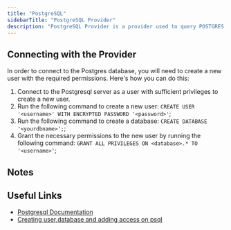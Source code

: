 ```yaml
---
title: "PostgreSQL"
sidebarTitle: "PostgreSQL Provider"
description: "PostgreSQL Provider is a provider used to query POSTGRES databases"
---
```


<AutoGeneratedSnippet />

## Connecting with the Provider

In order to connect to the Postgres database, you will need to create a new user with the required permissions. Here's how you can do this:

1. Connect to the Postgresql server as a user with sufficient privileges to create a new user.
2. Run the following command to create a new user:
   `CREATE USER '<username>' WITH ENCRYPTED PASSWORD '<password>'`;
3. Run the following command to create a database:
   `CREATE DATABASE '<yourdbname>';`;
4. Grant the necessary permissions to the new user by running the following command:
   `GRANT ALL PRIVILEGES ON <database>.* TO '<username>'`;

## Notes

## Useful Links

- [Postgresql Documentation](https://www.postgresql.org/docs/)
- [Creating user,database and adding access on psql](https://medium.com/coding-blocks/creating-user-database-and-adding-access-on-postgresql-8bfcd2f4a91e)
